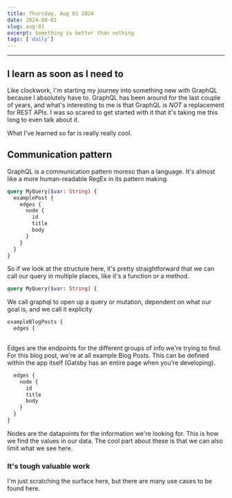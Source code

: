 ```yaml
---
title: Thursday, Aug 01 2024
date: 2024-08-01
slug: aug-01
excerpt: Something is better than nothing
tags: ['daily']
---
```



---

## I learn as soon as I need to

Like clockwork, I'm starting my journey into something new with GraphQL because I absolutely have to. GraphQL has been around for the last couple of years, and what's interesting to me is that GraphQL is _NOT_ a replacement for REST APIs. I was so scared to get started with it that it's taking me this long to even talk about it.

What I've learned so far is really really cool.

## Communication pattern

GraphQL is a communication pattern moreso than a language. It's almost like a more human-readable RegEx in its pattern making.

<CodeWave>

  ```graphql
  query MyQuery($var: String) {
    examplePost {
      edges {
        node {
          id
          title
          body
        }
      }
    }
  }
  ```

  So if we look at the structure here, it's pretty straightforward that we can call our query in multiple places, like it's a function or a method.

  ```graphql
  query MyQuery($var: String) {
  ```
We call graphql to open up a query or mutation, dependent on what our goal is, and we call it explicity

```graphql
exampleBlogPosts {
  edges {
   
```

Edges are the endpoints for the different groups of info we're trying to find. For this blog post, we're at all example Blog Posts. This can be defined within the app itself (Gatsby has an entire page when you're developing).

```graphql
  edges {
    node {
      id
      title
      body
    }
  }
}
```
Nodes are the datapoints for the information we're looking for. This is how we find the values in our data. The cool part about these is that we can also limit what we see here.

</CodeWave>

### It's tough valuable work

I'm just scratching the surface here, but there are many use cases to be found here.